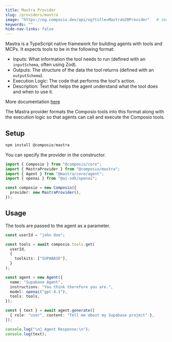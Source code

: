```yaml
---
title: Mastra Provider
slug: /providers/mastra
image: "https://og.composio.dev/api/og?title=Mastra%20Provider"   # image for socials
keywords: ""
hide-nav-links: false
---
```


Mastra is a TypeScript native framework for building agents with tools and MCPs. It expects tools to be in the following format:
- Inputs: What information the tool needs to run (defined with an `inputSchema`, often using Zod).
- Outputs: The structure of the data the tool returns (defined with an `outputSchema`).
- Execution Logic: The code that performs the tool's action.
- Description: Text that helps the agent understand what the tool does and when to use it.

More documentation [here](https://mastra.ai/en/docs/tools-mcp/overview#creating-tools)

The Mastra provider formats the Composio tools into this format along with the execution logic so that agents can call and execute the Composio tools.

## Setup

```typescript TypeScript maxLines=60 wordWrap
npm install @composio/mastra
```

You can specify the provider in the constructor.

```typescript TypeScript maxLines=60 wordWrap
import { Composio } from "@composio/core";
import { MastraProvider } from "@composio/mastra";
import { Agent } from "@mastra/core/agent";
import { openai } from "@ai-sdk/openai";

const composio = new Composio({
  provider: new MastraProvider(),
});
```

## Usage

The tools are passed to the agent as a parameter.

```typescript TypeScript maxLines=60 wordWrap
const userId = "john doe";

const tools = await composio.tools.get(
  userId,
  {
    toolkits: ["SUPABASE"],
  }
);

const agent = new Agent({
  name: "Supabase Agent",
  instructions: "You think therefore you are.",
  model: openai("gpt-4.1"),
  tools: tools,
});

const { text } = await agent.generate([
  { role: "user", content: "Tell me about my Supabase project" },
]);

console.log("\n🤖 Agent Response:\n");
console.log(text);
```